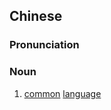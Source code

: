 {{also|共同语}}
==Chinese==
{{zh-forms|s=共同语|type=21}}

===Pronunciation===
{{zh-pron
|m=gòngtóngyǔ
|cat=n
}}

===Noun===
{{zh-noun}}

# {{lb|zh|linguistics}} [[common]] [[language]]
#: {{zh-x|英語 是 世界 的 共同語。|English is the '''common language''' of the world.}}